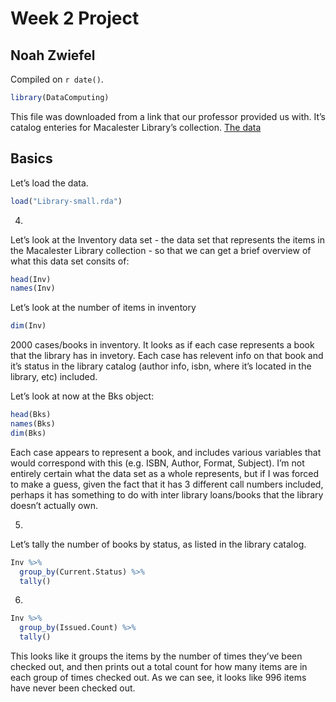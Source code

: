 # Week 2 Project

## Noah Zwiefel

<!-- leave this material as is -->
Compiled on `r date()`.

```r
library(DataComputing)
```
<!-- put your content after this line -->

This file was downloaded from a link that our professor provided us with. It's catalog enteries for Macalester Library's collection. [The data](http://tiny.cc/dcf/Library-small.rda)

## Basics

Let's load the data.

``` r
load("Library-small.rda")
```

4. 

Let's look at the Inventory data set - the data set that represents the items in the Macalester Library collection - so that we can get a brief overview of what this data set consits of:

``` r

head(Inv)
names(Inv)
```

Let's look at the number of items in inventory

``` r
dim(Inv)
```

2000 cases/books in inventory. It looks as if each case represents a book that the library has in invetory. Each case has relevent info on that book and it's status in the library catalog (author info, isbn, where it's located in the library, etc) included.


Let's look at now at the Bks object:

``` r
head(Bks)
names(Bks)
dim(Bks)

```

Each case appears to represent a book, and includes various variables that would correspond with this (e.g. ISBN, Author, Format, Subject). I'm not entirely certain what the data set as a whole represents, but if I was forced to make a guess, given the fact that it has 3 different call numbers included, perhaps it has something to do with inter library loans/books that the library doesn't actually own.

5. 

Let's tally the number of books by status, as listed in the library catalog.  

``` r
Inv %>%
  group_by(Current.Status) %>%
  tally()

```

6. 
``` r
Inv %>%
  group_by(Issued.Count) %>%
  tally()
```

This looks like it groups the items by the number of times they've been checked out, and then prints out a total count for how many items are in each group of times checked out. As we can see, it looks like 996 items have never been checked out. 